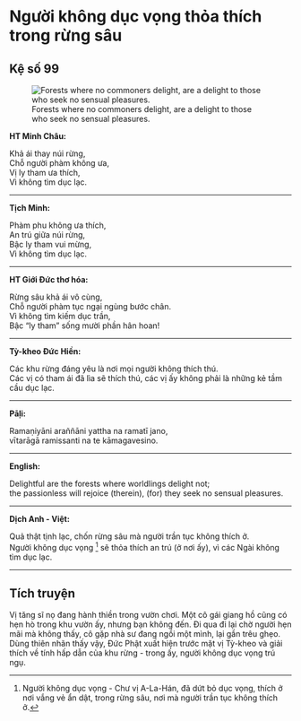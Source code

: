 # Người không dục vọng thỏa thích trong rừng sâu {- #nguoi-khong-duc-vong-thoa-thich-trong-rung-sau}

## Kệ số 99 {- #ke-so-99}

![Forests where no commoners delight, are a delight to those who seek no sensual pleasures.](images/kinh-phap-cu-ke-so-99-dhammapada-verse-99.jpg){fig-align="center" .lightbox}

**HT Minh Châu:**

Khả ái thay núi rừng,  
Chỗ người phàm không ưa,  
Vị ly tham ưa thích,  
Vì không tìm dục lạc.  

<hr class="divider">

**Tịch Minh:**

Phàm phu không ưa thích,  
An trú giữa núi rừng,  
Bậc ly tham vui mừng,  
Vì không tìm dục lạc.  

<hr class="divider">

**HT Giới Đức thơ hóa:**

Rừng sâu khả ái vô cùng,  
Chỗ người phàm tục ngại ngùng bước chân.  
Vì không tìm kiếm dục trần,  
Bậc “ly tham” sống mười phần hân hoan!  

<hr class="divider">

**Tỳ-kheo Đức Hiền:**

Các khu rừng đáng yêu là nơi mọi người không thích thú.  
Các vị có tham ái đã lìa sẽ thích thú, các vị ấy không phải là những kẻ tầm cầu dục lạc.  

<hr class="divider">

**Pāḷi:**

Ramaṇiyāni araññāni yattha na ramatī jano,  
vītarāgā ramissanti na te kāmagavesino.  

<hr class="divider">

**English:**

Delightful are the forests where worldlings delight not;  
the passionless will rejoice (therein), (for) they seek no sensual pleasures.  

<hr class="divider">

**Dịch Anh - Việt:**

Quả thật tịnh lạc, chốn rừng sâu mà người trần tục không thích ở.  
Người không dục vọng [^1] sẽ thỏa thích an trú (ở nơi ấy), vì các Ngài không tìm dục lạc.  

<hr class="divider">

## Tích truyện {- #tich-truyen}

Vị tăng sĩ nọ đang hành thiền trong vườn chơi. Một cô gái giang hồ cũng có hẹn hò trong khu vườn ấy, nhưng bạn không đến. Ði qua đi lại chờ người hẹn mãi mà không thấy, cô gặp nhà sư đang ngồi một mình, lại gần trêu ghẹo. Dùng thiên nhãn thấy vậy, Ðức Phật xuất hiện trước mặt vị Tỳ-kheo và giải thích về tính hấp dẫn của khu rừng - trong ấy, người không dục vọng trú ngụ.

[^1]: Người không dục vọng - Chư vị A-La-Hán, đã dứt bỏ dục vọng, thích ở nơi vắng vẻ ẩn dật, trong rừng sâu, nơi mà người trần tục không thích ở.
